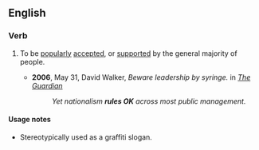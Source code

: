 ==English==

===Verb===
{{en-verb|rules OK|ruling OK|ruled OK}}

# {{lb|en|idiomatic|British|informal}} To be [[popularly]] [[accepted]], or [[supported]] by the general majority of people.
#* '''2006''', May 31, David Walker, ''Beware leadership by syringe.'' in ''[[w:The Guardian|The Guardian]]''
#*: ''Yet nationalism '''rules OK''' across most public management.''

====Usage notes====
* Stereotypically used as a graffiti slogan.